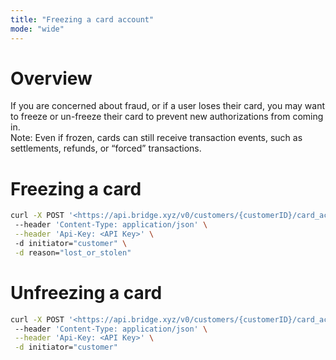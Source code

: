 ```yaml
---
title: "Freezing a card account"
mode: "wide"
---
```


# **Overview**

If you are concerned about fraud, or if a user loses their card, you may want to freeze or un-freeze their card to prevent new authorizations from coming in.\
Note: Even if frozen, cards can still receive transaction events, such as settlements, refunds, or “forced” transactions.

# **Freezing a card**

```bash
curl -X POST '<https://api.bridge.xyz/v0/customers/{customerID}/card_accounts/{cardAccountID}/freeze'>  
 --header 'Content-Type: application/json' \
 --header 'Api-Key: <API Key>' \ 
 -d initiator="customer" \
 -d reason="lost_or_stolen"
```

# **Unfreezing a card**

```bash
curl -X POST '<https://api.bridge.xyz/v0/customers/{customerID}/card_accounts/{cardAccountID}/unfreeze'>  
 --header 'Content-Type: application/json' \
 --header 'Api-Key: <API Key>' \
 -d initiator="customer" 
```